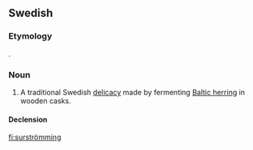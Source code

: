 ==Swedish==
{{wikipedia|lang=sv}}

===Etymology===
{{compound|lang=sv|sur|t1=sour|strömming|t2=Baltic herring}}.

===Noun===
{{sv-noun|c}}

# A traditional Swedish [[delicacy]] made by fermenting [[Baltic herring]] in wooden casks.

====Declension====
{{sv-noun-reg-ar|stem=surströmming}}

[[fi:surströmming]]